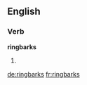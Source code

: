 ==English==

===Verb===
'''ringbarks'''

# {{en-third-person singular of|ringbark}}


[[de:ringbarks]]
[[fr:ringbarks]]